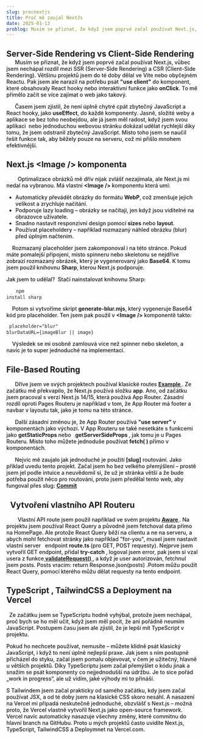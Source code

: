 ```yaml
---
slug: procnextjs
title: Proč mě zaujal NextJs
date: 2025-01-13
problog: Musím se přiznat, že když jsem poprvé začal používat Next.js, vůbec jsem nechápal rozdíl mezi SSR (Server-Side Rendering) a CSR (Client-Side Rendering).Většinu projektů jsem do té doby dělal ve Vite nebo obyčejném
---
```


<div style="font-weight: 500;">
<h2 style="color: var(--blog-heading-color); margin-bottom: 1">Server-Side Rendering vs Client-Side Rendering</h3>
<text>
        Musím se přiznat, že když jsem poprvé začal používat Next.js, vůbec jsem nechápal rozdíl mezi SSR (Server-Side Rendering) a CSR (Client-Side Rendering).
Většinu projektů jsem do té doby dělal ve Vite nebo obyčejném Reactu. Pak jsem ale narazil na potřebu psát <text style="color: var(--blog-string); font-weight: 700;">"use client"</text> do komponent, které obsahovaly React hooky nebo interaktivní funkce jako <text style="color: var(--blog-props); font-weight: 700;">onClick</text>.
To mě přimělo začít se více zajímat o web jako takový.</p>
<text>
        Časem jsem zjistil, že není úplně chytré cpát zbytečný JavaScript a React hooky, jako <text style="color: var(--blog-function); font-weight: 700;">useEffect</text>, do každé komponenty. Jasně, složité weby a aplikace se bez toho neobejdou, ale já jsem měl radost, když jsem svou aplikaci
 nebo jednoduchou webovou stránku dokázal udělat rychlejší díky tomu, že jsem odstranil zbytečný JavaScript. Místo toho jsem se naučil řešit funkce tak, aby běžely pouze na serveru, což mi přišlo mnohem efektivnější.</p>

<h2 style="color: var(--blog-heading-color);">
  Next.js <text>&lt;Image /&gt;</text> komponenta
</h2>
  <text>
        Optimalizace obrázků mě dřív nijak zvlášť nezajímala, ale Next.js mi
  nedal na vybranou. Má vlastní
  <text style="color: var(--blog-heading-color); font-weight: 700;">
    &lt;Image /&gt;
  </text>
  komponentu která umí:
</text>
<ul>
  <li>
    Automaticky převádět obrázky do formátu
    <text style="color: var(--blog-code-color); font-weight: 700;">WebP</text>, což
    zmenšuje jejich velikost a zrychluje načítání.
  </li>
  <li>
    Podporuje lazy loading – obrázky se načítají, jen když jsou viditelné na
    obrazovce uživatele.
  </li>
  <li>
    Snadno nastavit responzivní design pomocí
    <text style="color: var(--blog-props); font-weight: 700;">sizes</text> nebo
    <text style="color: var(--blog-props); font-weight: 700;">layout</text>.
  </li>
  <li>
    Používat placeholdery – například rozmazaný náhled obrázku (blur) před
    úplným načtením.
  </li>
</ul>

<p>
      Rozmazaný placeholder jsem zakomponoval i na této stránce. Pokud máte
  pomalejší připojení, místo spinneru nebo skeletonu se nejdříve zobrazí
  rozmazaný obrázek, který je vygenerovaný jako
  <text style="color: var(--blog-code-color); font-weight: 700;">Base64</text>. K
  tomu jsem použil knihovnu
  <text style="color: var(--blog-code-color); font-weight: 700;">Sharp</text>,
  kterou Next.js podporuje.
</p>

<text>Jak jsem to udělal?</text>  <text>
  Stačí nainstalovat knihovnu Sharp:
</text>  <pre>
    <code style="color: var(--blog-code-color);">npm install sharp</code>
</pre>
  <text>
    Potom si vytvoříme skript <strong>generate-blur.mjs</strong>, který
  vygeneruje Base64 kód pro placeholder. Ten jsem pak použil v
  <text style="color: var(--blog-heading-color); font-weight: 700;">
    &lt;Image /&gt;
  </text>
  komponentě takto:
</text>
  <pre>
  <code style="color: var(--blog-code-color);">
    placeholder="blur" blurDataURL={imageBlur || image}
  </code>
</pre>
  <text>
    Výsledek se mi osobně zamlouvá více než spinner nebo skeleton, a navíc je to
  super jednoduché na implementaci.
</text>
<h2 style="color: var(--blog-heading-color);">File-Based Routing</h2>
<text>
        Dříve jsem ve svých projektech používal klasické routes
  <a
    href="https://github.com/MarekKrumal/MTRX/tree/main/backend/routes"
    target="_blank"
    rel="noopener noreferrer"
    style="color: var(--blog-link-color); font-weight: 650;"
  >
    Example
  </a>
</text>
<text>
  . Ze začátku mě překvapilo, že Next.js používá složku
  <text style="color: var(--blog-code-color); font-weight: 700;">app</text>. Ano,
  od začátku jsem pracoval s verzí Next.js 14/15, která používá App Router. Zásadní
  rozdíl oproti Pages Routeru je například v tom, že App Router má footer a navbar
  v layoutu tak, jako je tomu na této stránce.
</text>  <p>
        Další zásadní změnou je, že App Router používá
  <text style="color: var(--blog-string); font-weight: 700;">
    "use server"
  </text> v komponentách jako výchozí. V App Routeru se také nesetkáte s funkcemi
  jako <text style="color: var(--blog-function); font-weight: 700;">
    getStaticProps
  </text> nebo  <text style="color: var(--blog-function); font-weight: 700;">
    getServerSideProps
  </text>, jak tomu je u Pages Routeru. Místo toho můžete jednoduše používat <text style="color: var(--blog-function); font-weight: 700;">
    fetch<text style="color: var(--blog-props); font-weight: 700;">( )</text>
  </text> přímo v komponentách.

<p>
        Nejvíc mě zaujalo jak jednoduché je použití
  <text style="color: var(--blog-code-color); font-weight: 700;">[slug]</text>
  routování. Jako příklad uvedu tento projekt. Začal jsem ho bez velkého
  přemýšlení – prostě jsem jel podle intuice a neuvědomil si, že už je stránka
  větší a že bude potřeba použít něco pro routování, proto jsem předělal tento
  web, aby fungoval přes slug:
  <a
    href="https://github.com/MarekKrumal/marek-krumal-port/commit/b61c5cf5352931ccdc6a3667ee00de27df2f39c7"
    target="_blank"
    rel="noopener noreferrer"
    style="color: var(--blog-link-color); font-weight: 650;"
  >
    Commit
  </a>
</p>

<h2 style="color: var(--blog-heading-color);">
    Vytvoření vlastního API Routeru
</h2>
  <text>
        Vlastní API route jsem použil například ve svém projektu
  <a
    href="https://github.com/MarekKrumal/awares33/blob/main/src/app/api/posts/for-you/route.ts"
    target="_blank"
    rel="noopener noreferrer"
    style="color: var(--blog-link-color); font-weight: 650;"
  >
    Aware
  </a>. Na projektu jsem používal React Query a původně jsem fetchoval data přímo
  na HomePage. Ale protože React Query běží na clientu a ne na serveru, a abych mohl
  fetchovat stránky jako například "for-you", musel jsem nastavit vlastní server
    endpoint <text style="color: var(--blog-props); font-weight: 700">
    route.ts
  </text> (pro GET, POST requesty). Nejprve jsem vytvořil GET endpoint, přidal <text style="color: var(--blog-return); font-weight: 700">
    try-catch
  </text>, logoval jsem error, pak jsem si vzal usera z funkce<a
    href="https://github.com/MarekKrumal/awares33/blob/main/src/auth.ts"
    target="_blank"
    rel="noopener noreferrer"
    style="color: var(--blog-link-color); font-weight: 650;"
  >
    validateRequest()
  </a>, a když je user autorizován, fetchnul jsem posts. Posts vracím:
  <text style="color: var(--blog-code-color);">
    return Response.json(posts)
  </text>
  .Potom můžu použít React Query, pomocí kterého můžu dělat requesty na tento endpoint.
</text>

<h2 style="color: var(--blog-heading-color);">TypeScript , TailwindCSS a Deployment na Vercel</h2>
  <text>Ze začátku jsem se TypeScriptu hodně vyhýbal, protože jsem nechápal, proč bych se ho měl učit, když jsem měl pocit, že ani pořádně neumím JavaScript. Postupem času jsem ale zjistil, že je lepší mít TypeScript v projektu.

Pokud ho nechcete používat, nemusíte – můžete klidně psát klasický JavaScript, i když to není úplně nejlepší praxe. Jak jsem s ním postupně přicházel do styku, začal jsem pomalu objevovat, v čem je užitečný, hlavně u větších projektů.
Díky TypeScriptu jsem začal přemýšlet o kódu jinak a snažím se psát komponenty co nejjednodušší na údržbu. Je to sice pořád „work in progress“, ale už vidím, jaké výhody mi to přináší.

S Tailwindem jsem začal prakticky od samého začátku, kdy jsem začal používat JSX, a od té doby jsem na klasické CSS skoro nesáhl. A nasazení na Vercel mi připadá neskutečně jednoduché,
obzvlášť s Next.js – možná proto, že Vercel vlastně vytvořil Next.js jako open-source framework. Vercel navíc automaticky nasazuje všechny změny, které commitnu do hlavní branch na GitHubu.
Proto u mých projektů často uvidíte Next.js, TypeScript, TailwindCSS a Deploymnet na Vercel.com.

</text>

</div>
